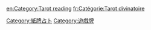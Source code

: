 {{catmore}}
{{Commonscat|Tarot cards}}

[[Category:紙牌占卜|Category:紙牌占卜]]
[[Category:遊戲牌|Category:遊戲牌]]

[[en:Category:Tarot_reading|en:Category:Tarot reading]]
[[fr:Catégorie:Tarot_divinatoire|fr:Catégorie:Tarot divinatoire]]
